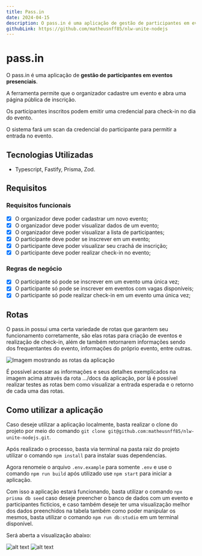 ```yaml
---
title: Pass.in
date: 2024-04-15
description: O pass.in é uma aplicação de gestão de participantes em eventos presenciais, a ferramenta permite que o organizador cadastre um evento e abra uma página pública de inscrição, os participantes inscritos podem emitir uma credencial para check-in no dia do evento, sistema fará um scan da credencial do participante para permitir a entrada no evento, feito durante o nlw unite da rocketseat.
githubLink: https://github.com/matheusnff85/nlw-unite-nodejs
---
```


# pass.in

O pass.in é uma aplicação de **gestão de participantes em eventos presenciais**.

A ferramenta permite que o organizador cadastre um evento e abra uma página pública de inscrição.

Os participantes inscritos podem emitir uma credencial para check-in no dia do evento.

O sistema fará um scan da credencial do participante para permitir a entrada no evento.

## Tecnologias Utilizadas

- Typescript, Fastify, Prisma, Zod.

## Requisitos

### Requisitos funcionais

- [x] O organizador deve poder cadastrar um novo evento;
- [x] O organizador deve poder visualizar dados de um evento;
- [x] O organizador deve poder visualizar a lista de participantes;
- [x] O participante deve poder se inscrever em um evento;
- [x] O participante deve poder visualizar seu crachá de inscrição;
- [x] O participante deve poder realizar check-in no evento;

### Regras de negócio

- [x] O participante só pode se inscrever em um evento uma única vez;
- [x] O participante só pode se inscrever em eventos com vagas disponíveis;
- [x] O participante só pode realizar check-in em um evento uma única vez;

## Rotas

O pass.in possui uma certa variedade de rotas que garantem seu funcionamento corretamente, são elas rotas para criação de eventos e realização de check-in, além de também retornarem informações sendo dos frequentantes do evento, informações do próprio evento, entre outras.

![Imagem mostrando as rotas da aplicação](https://i.imgur.com/6xKH1aL.png)

É possível acessar as informações e seus detalhes exemplicados na imagem acima através da rota .../docs da aplicação, por lá é possível realizar testes as rotas bem como visualizar a entrada esperada e o retorno de cada uma das rotas.

## Como utilizar a aplicação

Caso deseje utilizar a aplicação localmente, basta realizar o clone do projeto por meio do comando
`git clone git@github.com:matheusnff85/nlw-unite-nodejs.git`.

Após realizado o processo, basta via terminal na pasta raiz do projeto utilizar o comando `npm install` para instalar suas dependencias.

Agora renomeie o arquivo `.env.example` para somente `.env` e use o comando `npm run build` após utilizado use `npm start` para iniciar a aplicação.

Com isso a aplicação estará funcionando, basta utilizar o comando `npx prisma db seed` caso deseje preencher o banco de dados com um evento e participantes ficticios, e caso também deseje ter uma visualização melhor dos dados preenchidos na tabela também como poder manipular os mesmos, basta utilizar o comando `npm run db:studio` em um terminal disponível.

Será aberta a visualização abaixo:

![alt text](https://i.imgur.com/GUykVhc.png)
![alt text](https://i.imgur.com/wsQhd9A.png)
